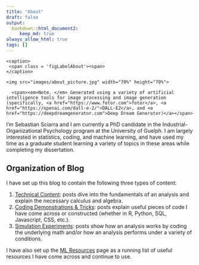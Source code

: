 ```yaml
---
title: "About"
draft: false
output:
  bookdown::html_document2:
     keep_md: true
always_allow_html: true
tags: []
---   
```





<div class="figure">
  <div class="figDivLabel">
    <caption>
     <span class = 'figLabelAbout'><span> 
    </caption>
  </div>
   <div class="figTitle">
  </div>
    <img src="images/about_picture.jpg" width="70%" height="70%"> 
  
  <div class="figNote">
      <span><em>Note. </em> Generated using a variety of artificial intelligence tools for image processing and image generation (specifically, <a href="https://www.fotor.com">fotor</a>, <a href="https://openai.com/dall-e-2/">DALL-E2</a>, and <a href="https://deepdreamgenerator.com">Deep Dream Generator)</a></span> 
  </div>
</div>

I'm Sebastian Sciarra and I am currently a PhD candidate in the Industrial-Organizational Psychology program at the University of Guelph. I am largely interested in statistics, coding, and machine learning, and have used my time as a graduate student learning a variety of topics in these areas while completing my dissertation. 


## Organization of Blog

I have set up this blog to contain the following three types of content: 

1) <a href="/technical_content">Technical Content</a>: posts dive into the fundamentals of an analysis and explain the necessary calculus and algebra.
2) <a href="/coding_tricks">Coding Demonstrations & Tricks</a>: posts explain useful pieces of code I have come across or constructed (whether in R, Python, SQL, Javascript, CSS, etc.). 
3) <a href="/simulation_exps">Simulation Experiments</a>: posts show how an analysis works by coding the underlying math and/or how an analysis performs under a variety of conditions. 

I have also set up the <a href="/mlresources">ML Resources</a> page as a running list of useful resources I have come across and continue to use.

